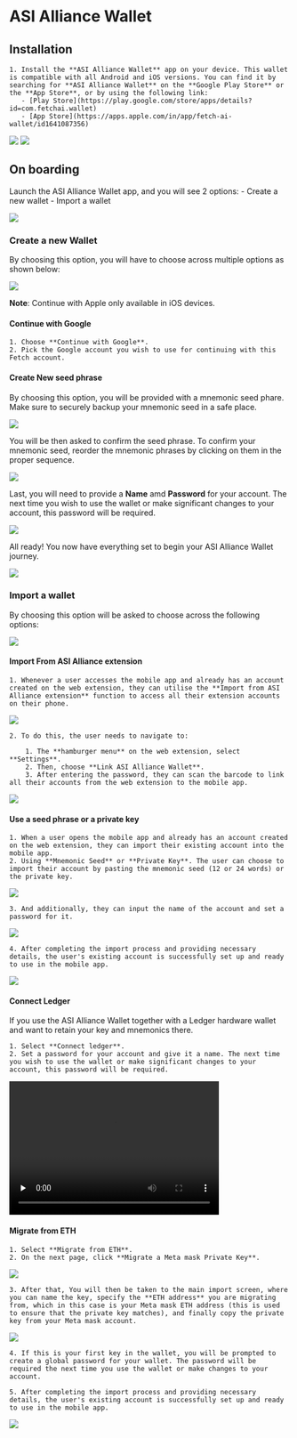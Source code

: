 # ASI Alliance Wallet

## Installation

    1. Install the **ASI Alliance Wallet** app on your device. This wallet is compatible with all Android and iOS versions. You can find it by searching for **ASI Alliance Wallet** on the **Google Play Store** or the **App Store**, or by using the following link:
       - [Play Store](https://play.google.com/store/apps/details?id=com.fetchai.wallet)
       - [App Store](https://apps.apple.com/in/app/fetch-ai-wallet/id1641087356)

![](src/images/guides/wallet/mobile_android.png)
![](src/images/guides/wallet/mobile_iOS.png)

## On boarding

Launch the ASI Alliance Wallet app, and you will see 2 options:
       - Create a new wallet
       - Import a wallet

![](src/images/guides/wallet/mobile_2.png)

### Create a new Wallet

By choosing this option, you will have to choose across multiple options as shown below:

![](src/images/guides/wallet/mobile_3.png)

**Note**: Continue with Apple only available in iOS devices.

#### Continue with Google

    1. Choose **Continue with Google**.
    2. Pick the Google account you wish to use for continuing with this Fetch account.

#### Create New seed phrase

By choosing this option, you will be provided with a mnemonic seed phare. Make sure to securely backup your mnemonic seed in a safe place.

![](src/images/guides/wallet/mobile_5.png)

You will be then asked to confirm the seed phrase. To confirm your mnemonic seed, reorder the mnemonic phrases by clicking on them in the proper sequence.

![](src/images/guides/wallet/mobile_13.png)

Last, you will need to provide a **Name** amd **Password** for your account. The next time you wish to use the wallet or make significant changes to your account, this password will be required.

![](src/images/guides/wallet/mobile_7.png)

All ready! You now have everything set to begin your ASI Alliance Wallet journey.

![](src/images/guides/wallet/mobile_8.png)

### Import a wallet

By choosing this option will be asked to choose across the following options:

![](src/images/guides/wallet/mobile_9.png)

#### Import From ASI Alliance extension

    1. Whenever a user accesses the mobile app and already has an account created on the web extension, they can utilise the **Import from ASI Alliance extension** function to access all their extension accounts on their phone.

![](src/images/guides/wallet/mobile_10.png)

    2. To do this, the user needs to navigate to:

        1. The **hamburger menu** on the web extension, select **Settings**.
        2. Then, choose **Link ASI Alliance Wallet**.
        3. After entering the password, they can scan the barcode to link all their accounts from the web extension to the mobile app.

![](src/images/guides/wallet/mobile_8.png)

#### Use a seed phrase or a private key

    1. When a user opens the mobile app and already has an account created on the web extension, they can import their existing account into the mobile app.
    2. Using **Mnemonic Seed** or **Private Key**. The user can choose to import their account by pasting the mnemonic seed (12 or 24 words) or the private key.

![](src/images/guides/wallet/mobile_6.png)

    3. And additionally, they can input the name of the account and set a password for it.

![](src/images/guides/wallet/mobile_7.png)

    4. After completing the import process and providing necessary details, the user's existing account is successfully set up and ready to use in the mobile app.

![](src/images/guides/wallet/mobile_8.png)

#### Connect Ledger

If you use the ASI Alliance Wallet together with a Ledger hardware wallet and want to retain your key and mnemonics there.

    1. Select **Connect ledger**.
    2. Set a password for your account and give it a name. The next time you wish to use the wallet or make significant changes to your account, this password will be required.

<video width="377" height="240" controls preload="none">
      <source src="https://github.com/fetchai/fetch-wallet/assets/137136919/15d96d12-1da2-4a9b-aa65-e1b554f4b671" type="video/mp4" />
      <track
        src="/path/to/captions.vtt"
        kind="subtitles"
        srcLang="en"
        label="English"
      />
      Your browser does not support the video tag.
</video>

#### Migrate from ETH

    1. Select **Migrate from ETH**.
    2. On the next page, click **Migrate a Meta mask Private Key**.

![](src/images/guides/wallet/mobile_9.png)

    3. After that, You will then be taken to the main import screen, where you can name the key, specify the **ETH address** you are migrating from, which in this case is your Meta mask ETH address (this is used to ensure that the private key matches), and finally copy the private key from your Meta mask account.

![](src/images/guides/wallet/mobile_17.png)

    4. If this is your first key in the wallet, you will be prompted to create a global password for your wallet. The password will be required the next time you use the wallet or make changes to your account.

    5. After completing the import process and providing necessary details, the user's existing account is successfully set up and ready to use in the mobile app.

![](src/images/guides/wallet/mobile_8.png)

